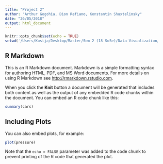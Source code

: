 ```yaml
---
title: "Project 2"
author: "Arthur Gogohia, Dion Refiano, Konstantin Shuxtelinsky"
date: "26/05/2018"
output: html_document
---
```


```r
knitr::opts_chunk$set(echo = TRUE)
setwd('/Users/Kostja/Desktop/Master/Sem 2 (18 SoSe)/Data Visualization/Tasks/DV_Project_2')
```

## R Markdown

This is an R Markdown document. Markdown is a simple formatting syntax for authoring HTML, PDF, and MS Word documents. For more details on using R Markdown see <http://rmarkdown.rstudio.com>.

When you click the **Knit** button a document will be generated that includes both content as well as the output of any embedded R code chunks within the document. You can embed an R code chunk like this:

```r
summary(cars)
```

## Including Plots

You can also embed plots, for example:

```r
plot(pressure)
```

Note that the `echo = FALSE` parameter was added to the code chunk to prevent printing of the R code that generated the plot.
